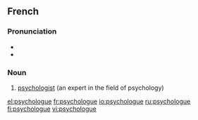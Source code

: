 ==French==
{{wikipedia|lang=fr}}

===Pronunciation===
* {{IPA|/psi.kɔ.lɔg/|lang=fr}}
* {{audio|Fr-psychologue.ogg|psychologue}}

===Noun===
{{infl|fr|noun}}

# [[psychologist]] (an expert in the field of psychology)

{{tbot entry|French|psychologist|2008|January|fr}}

[[el:psychologue]]
[[fr:psychologue]]
[[io:psychologue]]
[[ru:psychologue]]
[[fi:psychologue]]
[[vi:psychologue]]
